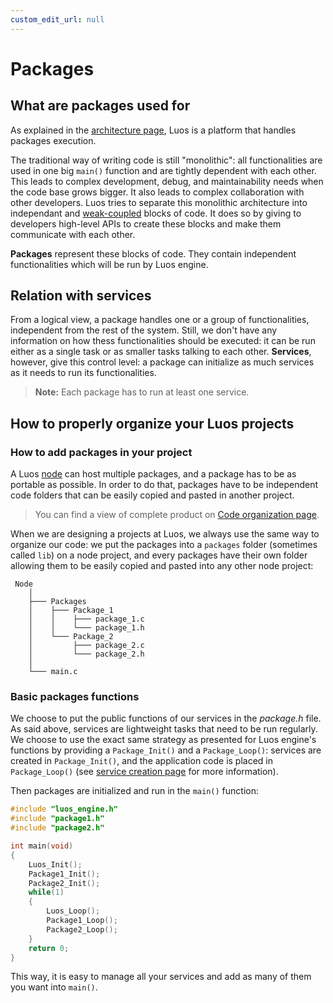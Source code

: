 ```yaml
---
custom_edit_url: null
---
```



# Packages

## What are packages used for

As explained in the [architecture page](../basics/orga.mdx), Luos is a platform that handles packages execution.

The traditional way of writing code is still "monolithic": all functionalities are used in one big `main()` function and are tightly dependent with each other. This leads to complex development, debug, and maintainability needs when the code base grows bigger. It also leads to complex collaboration with other developers. Luos tries to separate this monolithic architecture into independant and <a href="https://en.wikipedia.org/wiki/Loose_coupling" target="_blank">weak-coupled<IconExternalLink width="10"></IconExternalLink></a> blocks of code. It does so by giving to developers high-level APIs to create these blocks and make them communicate with each other.

**Packages** represent these blocks of code. They contain independent functionalities which will be run by Luos engine.

## Relation with services

From a logical view, a package handles one or a group of functionalities, independent from the rest of the system. Still, we don't have any information on how thess functionalities should be executed: it can be run either as a single task or as smaller tasks talking to each other. **Services**, however, give this control level: a package can initialize as much services as it needs to run its functionalities.

> **Note:** Each package has to run at least one service.

## How to properly organize your Luos projects

### How to add packages in your project

A Luos [node](../node/node.mdx) can host multiple packages, and a package has to be as portable as possible. In order to do that, packages have to be independent code folders that can be easily copied and pasted in another project.

> You can find a view of complete product on [Code organization page](../basics/orga.mdx).

When we are designing a projects at Luos, we always use the same way to organize our code: we put the packages into a `packages` folder (sometimes called `lib`) on a node project, and every packages have their own folder allowing them to be easily copied and pasted into any other node project:

```AsciiDoc
 Node
    │
    ├─── Packages
    │    ├─── Package_1
    │    │    ├─── package_1.c
    │    │    └─── package_1.h
    │    └─── Package_2
    │         ├─── package_2.c
    │         └─── package_2.h
    │
    └─── main.c
```

### Basic packages functions

We choose to put the public functions of our services in the _package.h_ file. As said above, services are lightweight tasks that need to be run regularly. We choose to use the exact same strategy as presented for Luos engine's functions by providing a `Package_Init()` and a `Package_Loop()`: services are created in `Package_Init()`, and the application code is placed in `Package_Loop()` (see [service creation page](../services/service-api.mdx) for more information).

Then packages are initialized and run in the `main()` function:

```c
#include "luos_engine.h"
#include "package1.h"
#include "package2.h"

int main(void)
{
    Luos_Init();
    Package1_Init();
    Package2_Init();
    while(1)
    {
        Luos_Loop();
        Package1_Loop();
        Package2_Loop();
    }
    return 0;
}

```

This way, it is easy to manage all your services and add as many of them you want into `main()`.
